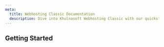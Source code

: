 ```yaml
---
meta:
  title: Webhosting Classic Documentation
  description: Dive into Khulnasoft Webhosting Classic with our quickstart guides, how-tos, tutorials and more.
---
```


<ProductHeader
   productName="Webhosting Classic"
   productLogo="dedibox"
   description="Webhosting Classic is a service provided by Khulnasoft which offers storage space and access for your websites."
   url="/dedibox-console/classic-hosting/quickstart"
   label="Webhosting Classic Quickstart"
/>

## Getting Started

<Grid>
    <SummaryCard
        title="Quickstart"
        icon="rocket"
        description="Learn how to manage a Webhosting Classic in a few steps."
        label="View Quickstart"
        url="/dedibox-console/classic-hosting/quickstart/"
    />
    <SummaryCard
        title="Concepts"
        icon="information-circle-outline"
        description="Core concepts that give you a better understanding of Webhosting Classic."
        label="View Concepts"
        url="/dedibox-console/classic-hosting/concepts/"
    />
    <SummaryCard
        title="How-tos"
        icon="help-circle-outline"
        description="Check our guides to creating and managing your Webhosting Classic and its features."
        label="View How-tos"
        url="/dedibox-console/classic-hosting/how-to/"
    />
</Grid>
